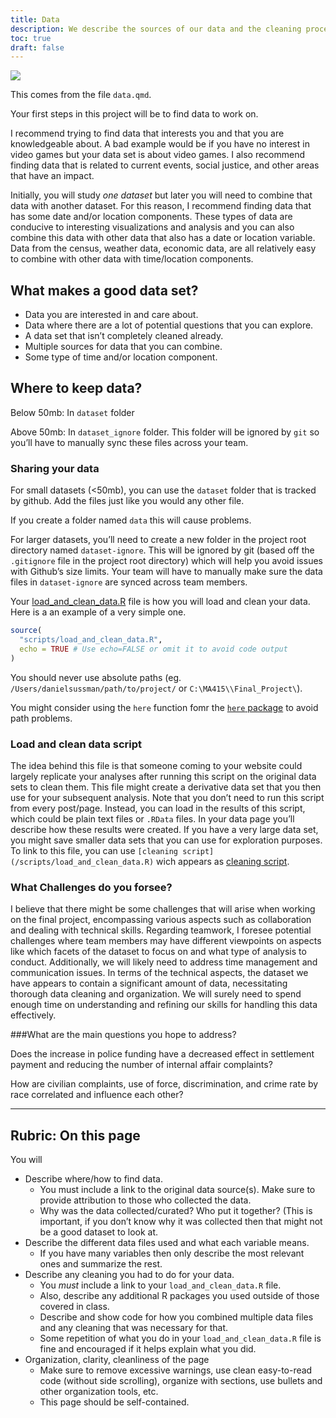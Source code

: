 ```yaml
---
title: Data
description: We describe the sources of our data and the cleaning process.
toc: true
draft: false
---
```


![](images/data-import-cheatsheet-thumbs.png)


This comes from the file `data.qmd`.

Your first steps in this project will be to find data to work on.

I recommend trying to find data that interests you and that you are knowledgeable about. A bad example would be if you have no interest in video games but your data set is about video games. I also recommend finding data that is related to current events, social justice, and other areas that have an impact.


Initially, you will study _one dataset_ but later you will need to combine that data with another dataset. For this reason, I recommend finding data that has some date and/or location components. These types of data are conducive to interesting visualizations and analysis and you can also combine this data with other data that also has a date or location variable.
Data from the census, weather data, economic data, are all relatively easy to combine with other data with time/location components.


## What makes a good data set?

* Data you are interested in and care about.
* Data where there are a lot of potential questions that you can explore.
* A data set that isn't completely cleaned already.
* Multiple sources for data that you can combine.
* Some type of time and/or location component.


## Where to keep data?


Below 50mb: In `dataset` folder

Above 50mb: In `dataset_ignore` folder. This folder will be ignored by `git` so you'll have to manually sync these files across your team.

### Sharing your data


For small datasets (<50mb), you can use the `dataset` folder that is tracked by github. Add the files just like you would any other file.

If you create a folder named `data` this will cause problems.

For larger datasets, you'll need to create a new folder in the project root directory named `dataset-ignore`. This will be ignored by git (based off the `.gitignore` file in the project root directory) which will help you avoid issues with Github's size limits. Your team will have to manually make sure the data files in `dataset-ignore` are synced across team members.

Your [load_and_clean_data.R](/scripts/load_and_clean_data.R) file is how you will load and clean your data. Here is a an example of a very simple one.

```r
source(
  "scripts/load_and_clean_data.R",
  echo = TRUE # Use echo=FALSE or omit it to avoid code output  
)
```
You should never use absolute paths (eg. `/Users/danielsussman/path/to/project/` or `C:\MA415\\Final_Project\`).

You might consider using the `here` function fomr the [`here` package](https://here.r-lib.org/articles/here.html) to avoid path problems.

### Load and clean data script

The idea behind this file is that someone coming to your website could largely replicate your analyses after running this script on the original data sets to clean them.
This file might create a derivative data set that you then use for your subsequent analysis.
Note that you don't need to run this script from every post/page.
Instead, you can load in the results of this script, which could be plain text files or `.RData` files. In your data page you'll describe how these results were created. If you have a very large data set, you might save smaller data sets that you can use for exploration purposes.
To link to this file, you can use `[cleaning script](/scripts/load_and_clean_data.R)` wich appears as [cleaning script](/scripts/load_and_clean_data.R). 



### What Challenges do you forsee?

I believe that there might be some challenges that will arise when working on the final project, encompassing various aspects such as collaboration and dealing with technical skills. Regarding teamwork, I foresee potential challenges where team members may have different viewpoints on aspects like which facets of the dataset to focus on and what type of analysis to conduct. Additionally, we will likely need to address time management and communication issues. In terms of the technical aspects, the dataset we have appears to contain a significant amount of data, necessitating thorough data cleaning and organization. We will surely need to spend enough time on understanding and refining our skills for handling this data effectively.

###What are the main questions you hope to address?

Does the increase in police funding have a decreased effect in settlement payment and reducing the number of internal affair complaints?

How are civilian complaints, use of force, discrimination, and crime rate by race correlated and influence each other?


----

## Rubric: On this page

You will

* Describe where/how to find data.
  * You must include a link to the original data source(s). Make sure to provide attribution to those who collected the data.
  * Why was the data collected/curated? Who put it together? (This is important, if you don't know why it was collected then that might not be a good dataset to look at.
* Describe the different data files used and what each variable means. 
  * If you have many variables then only describe the most relevant ones and summarize the rest.
* Describe any cleaning you had to do for your data.
  * You *must* include a link to your `load_and_clean_data.R` file.
  * Also, describe any additional R packages you used outside of those covered in class.
  * Describe and show code for how you combined multiple data files and any cleaning that was necessary for that.
  * Some repetition of what you do in your `load_and_clean_data.R` file is fine and encouraged if it helps explain what you did.
* Organization, clarity, cleanliness of the page
  * Make sure to remove excessive warnings, use clean easy-to-read code (without side scrolling), organize with sections, use bullets and other organization tools, etc.
  * This page should be self-contained.
  
  
  

  